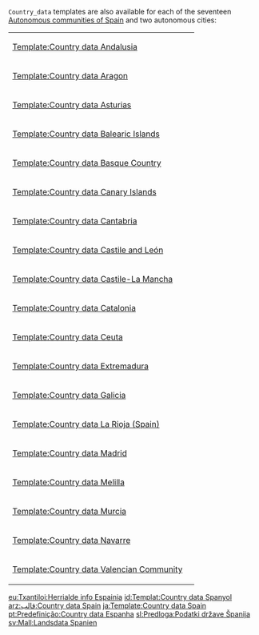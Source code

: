 {{Documentation subpage}}
<tt>Country_data</tt> templates are also available for each of the seventeen [[Autonomous communities of Spain]] and two autonomous cities:
{| style="background-color:#ecfcf4"
| [[Template:Country data Andalusia]] || {{flag|Andalusia}}
|-
| [[Template:Country data Aragon]] || {{flag|Aragon}}
|-
| [[Template:Country data Asturias]] || {{flag|Asturias}}
|-
| [[Template:Country data Balearic Islands]] || {{flag|Balearic Islands}}
|-
| [[Template:Country data Basque Country]] || {{flag|Basque Country}}
|-
| [[Template:Country data Canary Islands]] || {{flag|Canary Islands}}
|-
| [[Template:Country data Cantabria]] || {{flag|Cantabria}}
|-
| [[Template:Country data Castile and León]] || {{flag|Castile and León}}
|-
| [[Template:Country data Castile-La Mancha]] || {{flag|Castile-La Mancha}}
|-
| [[Template:Country data Catalonia]] || {{flag|Catalonia}}
|-
| [[Template:Country data Ceuta]] || {{flag|Ceuta}}
|-
| [[Template:Country data Extremadura]] || {{flag|Extremadura}}
|-
| [[Template:Country data Galicia]] || {{flag|Galicia}}
|-
| [[Template:Country data La Rioja (Spain)]] || {{flag|La Rioja (Spain)}}
|-
| [[Template:Country data Madrid]] || {{flag|Madrid}}
|-
| [[Template:Country data Melilla]] || {{flag|Melilla}}
|-
| [[Template:Country data Murcia]] || {{flag|Murcia}}
|-
| [[Template:Country data Navarre]] || {{flag|Navarre}}
|-
| [[Template:Country data Valencian Community]] || {{flag|Valencian Community}}
|}<includeonly>
{{National country data categories|Spain}}
[[eu:Txantiloi:Herrialde info Espainia]]
[[id:Templat:Country data Spanyol]]
[[arz:قالب:Country data Spain]]
[[ja:Template:Country data Spain]]
[[pt:Predefinição:Country data Espanha]]
[[sl:Predloga:Podatki države Španija]]
[[sv:Mall:Landsdata Spanien]]
</includeonly>
